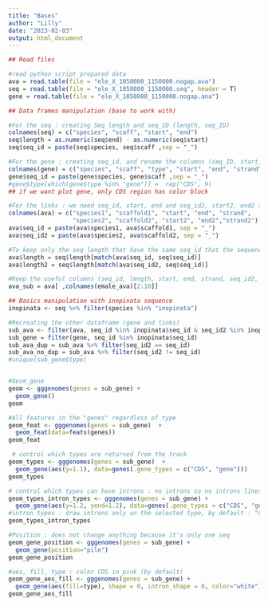 ---
title: "Bases"
author: "Lilly"
date: "2023-02-03"
output: html_document
---

```{r}
## Read files 

#read python script prepared data
ava = read.table(file = "ele_X_1050000_1150000.nogap.ava")
seq = read.table(file = "ele_X_1050000_1150000.seq", header = T)
gene = read.table(file = "ele_X_1050000_1150000.nogap.ana")
```

```{r}
## Data frames manipulation (base to work with)

#For the seq : creating Seq length and seq_ID (length, seq_ID)
colnames(seq) = c("species", "scaff", "start", "end")
seq$length = as.numeric(seq$end) - as.numeric(seq$start) 
seq$seq_id = paste(seq$species, seq$scaff ,sep = "_")

#For the gene : creating seq_id, and rename the columns (seq_ID, start, end)
colnames(gene) = c("species", "scaff", "type", "start", "end", "strand","name")
gene$seq_id = paste(gene$species, gene$scaff ,sep = "_")
#gene$type[which(gene$type %in% "gene")] =  rep("CDS", 9) 
## if we want plot gene, only CDS region has color block

#For the links : we need seq_id, start, end and seq_id2, start2, end2 to link to sequences with each other
colnames(ava) = c("species1", "scaffold1", "start", "end", "strand", 
                  "species2", "scaffold2", "start2", "end2","strand2")
ava$seq_id = paste(ava$species1, ava$scaffold1, sep = "_")
ava$seq_id2 = paste(ava$species2, ava$scaffold2, sep = "_")

#To keep only the seq length that have the same seq_id that the sequences in the seq file 
ava$length = seq$length[match(ava$seq_id, seq$seq_id)]
ava$length2 = seq$length[match(ava$seq_id2, seq$seq_id)]

#Keep the useful columns (seq_id, length, start, end, strand, seq_id2, length2, start2, end2)
ava_sub = ava[ ,colnames(emale_ava)[2:10]] 
```


```{r}
## Basics manipulation with inopinata sequence
inopinata <- seq %>% filter(species %in% "inopinata")

#Recreating the other dataframe (gene and links)
sub_ava <- filter(ava, seq_id %in% inopinata$seq_id & seq_id2 %in% inopinata$seq_id)
sub_gene = filter(gene, seq_id %in% inopinata$seq_id)
sub_ava_dup = sub_ava %>% filter(seq_id2 == seq_id)
sub_ava_no_dup = sub_ava %>% filter(seq_id2 != seq_id)
#unique(sub_gene$type)


#Geom_gene 
geom <- gggenomes(genes = sub_gene) + 
  geom_gene()
geom

#All features in the "genes" regardless of type
geom_feat <- gggenomes(genes = sub_gene)  +
  geom_feat(data=feats(genes)) 
geom_feat

 # control which types are returned from the track
geom_types <- gggenomes(genes = sub_gene)  +
  geom_gene(aes(y=1.1), data=genes(.gene_types = c("CDS", "gene")))
geom_types

# control which types can have introns : no introns so no introns lines 
geom_types_intron_types <- gggenomes(genes = sub_gene) +
  geom_gene(aes(y=1.2, yend=1.2), data=genes(.gene_types = c("CDS", "gene")),  intron_types = "gene")
#intron types : draw introns only on the selected type, by default : "CDS" 
geom_types_intron_types

```
```{r}
#Position : does not change anything because it's only one seq
geom_gene_position <- gggenomes(genes = sub_gene) + 
  geom_gene(position="pile")
geom_gene_position

#aes, fill, type : color CDS in pink (by default)
geom_gene_aes_fill <- gggenomes(genes = sub_gene) + 
  geom_gene(aes(fill=type), shape = 0, intron_shape = 0, color="white") #shape = 0 : deactivates arrow-shaped tips, color : color the outline,  intron_shape = 0 : for straight lines between exons
geom_gene_aes_fill

```

